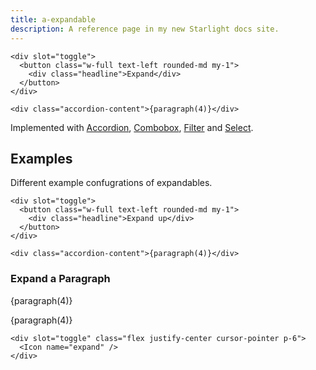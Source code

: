 ```yaml
---
title: a-expandable
description: A reference page in my new Starlight docs site.
---
```



<Pills>
  <Lit />
</Pills>

<Elements />

<div class="not-content box">
  <a-expandable class="accordion">

    <div slot="toggle">
      <button class="w-full text-left rounded-md my-1">
        <div class="headline">Expand</div>
      </button>
    </div>

    <div class="accordion-content">{paragraph(4)}</div>

  </a-expandable>
</div>

Implemented with [Accordion](/atrium/components/accordion), [Combobox](/atrium/components/combobox), [Filter](/atrium/components/filter) and [Select](/atrium/components/select).

<TypeDoc source="../packages/elements/packages/expandable" symbol="Expandable" />

## Examples

Different example confugrations of expandables.

<div class="not-content box">
  <a-expandable class="accordion" direction="up">

    <div slot="toggle">
      <button class="w-full text-left rounded-md my-1">
        <div class="headline">Expand up</div>
      </button>
    </div>

    <div class="accordion-content">{paragraph(4)}</div>

  </a-expandable>
</div>

### Expand a Paragraph

<div class="not-content box">
  <p>{paragraph(4)}</p>

  <a-expandable class="accordion" direction="up" data-id="one">
    <p>{paragraph(4)}</p>

    <div slot="toggle" class="flex justify-center cursor-pointer p-6">
      <Icon name="expand" />
    </div>

  </a-expandable>
</div>
